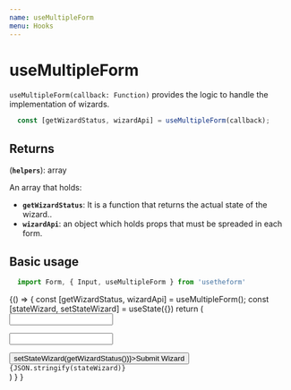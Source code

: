 ---
name: useMultipleForm
menu: Hooks
---

# useMultipleForm
`useMultipleForm(callback: Function)` provides the logic to handle the implementation of wizards.

```javascript
  const [getWizardStatus, wizardApi] = useMultipleForm(callback);
```

## Returns

(**`helpers`**): array

An array that holds:

  - **`getWizardStatus`**: It is a function that returns the actual state of the wizard..
  - **`wizardApi`**: an object which holds props that must be spreaded in each form.

## Basic usage

```javascript
  import Form, { Input, useMultipleForm } from 'usetheform'
```

<Playground>
{() => {
    const [getWizardStatus, wizardApi] = useMultipleForm();
    const [stateWizard, setStateWizard] = useState({})
    return (
      <div>
        <Form {...wizardApi} name="form1" initialState={{ name: "foo" }}>
          <Input type="text" name="name" />
        </Form>
        <Form {...wizardApi} name="form2" initialState={{ lastname: "mouse" }}>
          <Input type="text" name="lastname" />
        </Form>
        <button onClick={() => setStateWizard(getWizardStatus())}>Submit Wizard</button>
        <div>
          <code>{JSON.stringify(stateWizard)}</code>
        </div>
      </div>
    )
  }
}
</Playground>